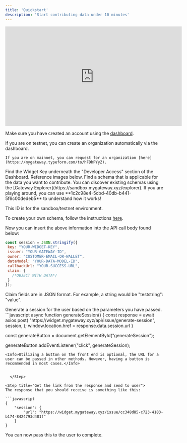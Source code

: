 ```yaml
---
title: 'Quickstart'
description: 'Start contributing data under 10 minutes'
---
```


<iframe
  width="560"
  height="315"
  src="https://youtu.be/NP8QyQaK04I?si=7Wn-eNy6i0E_ce2n"
  title="YouTube video player"
  frameborder="0"
  allow="accelerometer; autoplay; clipboard-write; encrypted-media; gyroscope; picture-in-picture"
  allowFullScreen
></iframe>


<Steps>
  <Step title="Initialize your Gateway ID">
  
  Make sure you have created an account using the [dashboard](sandbox.mygateway.xyz). 

  </Step>
  <Step title="Create an Organization">
    If you are on testnet, you can create an organization automatically via the dashboard. 
    
    If you are on mainnet, you can request for an organization [here](https://mygateway.typeform.com/to/hFDhPYyZ).

  </Step>
  <Step title="Copy Your Widget Key">
    Find the Widget Key underneath the "Developer Access" section of the Dashboard. Reference images below.

    
  </Step>

  <Step title="Find/Create a Schema">
  Find a schema that is applicable for the data you want to contribute. You can discover existing schemas using the [Gateway Explorer](https://sandbox.mygateway.xyz/explorer). If you are playing around, you can use **1c2c98e4-5cbd-40db-b441-5f6c00dedeb5** to understand how it works! 

  <Warning>This ID is for the sandbox/testnet environment.</Warning>


  To create your own schema, follow the instructions [here]().
  </Step>

  <Step title="Define API Call Body">

Now you can insert the above information into the API call body found below:

 ```javascript
const session = JSON.stringify({
  key: "YOUR-WIDGET-KEY",
  issuer: "YOUR-GATEWAY-ID",
  owner: "CUSTOMER-EMAIL-OR-WALLET",
  dataModel: "YOUR-DATA-MODEL-ID",
  callbackUrl: "YOUR-SUCCESS-URL",
  claim: {
    /*OBJECT WITH DATA*/
  }
});
```
<Tip>Claim fields are in JSON format. For example, a string would be "teststring": "value". </Tip>

  </Step>

<Step title="Call the API">
Generate a session for the user based on the parameters you have passed. 
  ```javascript
async function generateSession() {
  const response = await axios.post(
    "https://widget.mygateway.xyz/api/issue/generate-session",
    session,
  );
  window.location.href = response.data.session.url
}

const generateButton = document.getElementById("generateSession");

generateButton.addEventListener("click", generateSession);
```
<Info>Utilizing a button on the front end is optional, the URL for a user can be passed in other methods. However, having a button is recommended in most cases.</Info>


  </Step>

<Step title="Get the link from the response and send to user">
The response that you should receive is something like this: 

```javascript
{
    "session": {
        "url": "https://widget.mygateway.xyz/issue/cc348d85-c723-4183-b174-8424793d481f"
    }
}
```
You can now pass this to the user to complete.

  </Step>

</Steps>
